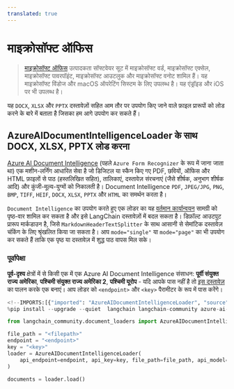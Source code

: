```yaml
---
translated: true
---
```


# माइक्रोसॉफ्ट ऑफिस

>[माइक्रोसॉफ्ट ऑफिस](https://www.office.com/) उत्पादकता सॉफ्टवेयर सूट में माइक्रोसॉफ्ट वर्ड, माइक्रोसॉफ्ट एक्सेल, माइक्रोसॉफ्ट पावरपॉइंट, माइक्रोसॉफ्ट आउटलुक और माइक्रोसॉफ्ट वनोट शामिल हैं। यह माइक्रोसॉफ्ट विंडोज और macOS ऑपरेटिंग सिस्टम के लिए उपलब्ध है। यह एंड्रॉइड और iOS पर भी उपलब्ध है।

यह `DOCX`, `XLSX` और `PPTX` दस्तावेज़ों सहित आम तौर पर उपयोग किए जाने वाले फ़ाइल प्रारूपों को लोड करने के बारे में बताता है जिसका हम आगे उपयोग कर सकते हैं।

## AzureAIDocumentIntelligenceLoader के साथ DOCX, XLSX, PPTX लोड करना

[Azure AI Document Intelligence](https://aka.ms/doc-intelligence) (पहले `Azure Form Recognizer` के रूप में जाना जाता था) एक मशीन-लर्निंग आधारित सेवा है जो डिजिटल या स्कैन किए गए PDF, छवियों, ऑफिस और HTML फ़ाइलों से पाठ (हस्तलिखित सहित), तालिकाएं, दस्तावेज़ संरचनाएं (जैसे शीर्षक, अनुभाग शीर्षक आदि) और कुंजी-मूल्य-युग्मों को निकालती है। Document Intelligence `PDF`, `JPEG/JPG`, `PNG`, `BMP`, `TIFF`, `HEIF`, `DOCX`, `XLSX`, `PPTX` और `HTML` का समर्थन करता है।

`Document Intelligence` का उपयोग करते हुए एक लोडर का यह [वर्तमान कार्यान्वयन](https://aka.ms/di-langchain) सामग्री को पृष्ठ-वार शामिल कर सकता है और इसे LangChain दस्तावेज़ों में बदल सकता है। डिफ़ॉल्ट आउटपुट प्रारूप मार्कडाउन है, जिसे `MarkdownHeaderTextSplitter` के साथ आसानी से सेमांटिक दस्तावेज़ चंकिंग के लिए श्रृंखलित किया जा सकता है। आप `mode="single"` या `mode="page"` का भी उपयोग कर सकते हैं ताकि एक पृष्ठ या दस्तावेज़ में शुद्ध पाठ वापस मिल सके।

### पूर्वापेक्षा

**पूर्व-दृश्य** क्षेत्रों में से किसी एक में एक Azure AI Document Intelligence संसाधन: **पूर्वी संयुक्त राज्य अमेरिका**, **पश्चिमी संयुक्त राज्य अमेरिका 2**, **पश्चिमी यूरोप** - यदि आपके पास नहीं है तो [इस दस्तावेज़](https://learn.microsoft.com/azure/ai-services/document-intelligence/create-document-intelligence-resource?view=doc-intel-4.0.0) का पालन करके एक बनाएं। आप लोडर को `<endpoint>` और `<key>` पैरामीटर के रूप में पास करेंगे।

```python
<!--IMPORTS:[{"imported": "AzureAIDocumentIntelligenceLoader", "source": "langchain_community.document_loaders", "docs": "https://api.python.langchain.com/en/latest/document_loaders/langchain_community.document_loaders.doc_intelligence.AzureAIDocumentIntelligenceLoader.html", "title": "Microsoft Office"}]-->
%pip install --upgrade --quiet  langchain langchain-community azure-ai-documentintelligence

from langchain_community.document_loaders import AzureAIDocumentIntelligenceLoader

file_path = "<filepath>"
endpoint = "<endpoint>"
key = "<key>"
loader = AzureAIDocumentIntelligenceLoader(
    api_endpoint=endpoint, api_key=key, file_path=file_path, api_model="prebuilt-layout"
)

documents = loader.load()
```
